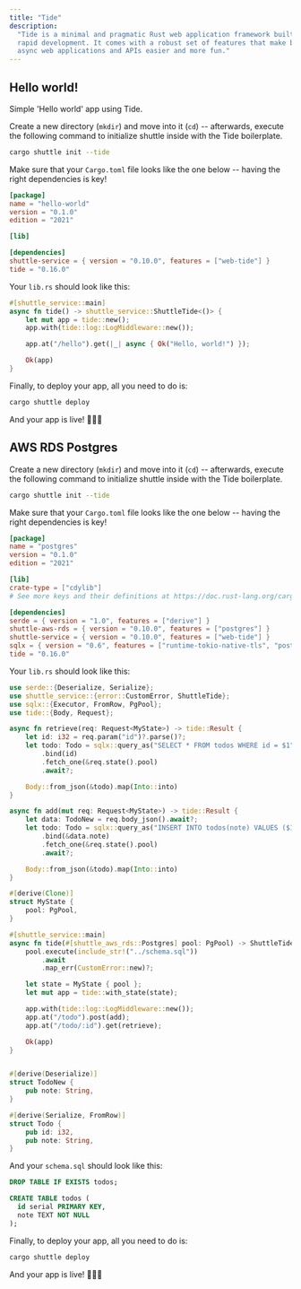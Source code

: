 ```yaml
---
title: "Tide"
description:
  "Tide is a minimal and pragmatic Rust web application framework built for
  rapid development. It comes with a robust set of features that make building
  async web applications and APIs easier and more fun."
---
```


## Hello world!

Simple 'Hello world' app using Tide.

Create a new directory (`mkdir`) and move into it (`cd`) -- afterwards, execute the following command to initialize shuttle inside with the Tide boilerplate.

```bash
cargo shuttle init --tide
```

Make sure that your `Cargo.toml` file looks like the one below -- having the right dependencies is key!

```toml Cargo.toml
[package]
name = "hello-world"
version = "0.1.0"
edition = "2021"

[lib]

[dependencies]
shuttle-service = { version = "0.10.0", features = ["web-tide"] }
tide = "0.16.0"
```
Your `lib.rs` should look like this:

```Rust lib.rs
#[shuttle_service::main]
async fn tide() -> shuttle_service::ShuttleTide<()> {
    let mut app = tide::new();
    app.with(tide::log::LogMiddleware::new());

    app.at("/hello").get(|_| async { Ok("Hello, world!") });

    Ok(app)
}
```

Finally, to deploy your app, all you need to do is:
```bash
cargo shuttle deploy
```

And your app is live! 🎉🎉🎉

## AWS RDS Postgres

Create a new directory (`mkdir`) and move into it (`cd`) -- afterwards, execute the following command to initialize shuttle inside with the Tide boilerplate.

```bash
cargo shuttle init --tide
```

Make sure that your `Cargo.toml` file looks like the one below -- having the right dependencies is key!

```toml Cargo.toml
[package]
name = "postgres"
version = "0.1.0"
edition = "2021"

[lib]
crate-type = ["cdylib"]
# See more keys and their definitions at https://doc.rust-lang.org/cargo/reference/manifest.html

[dependencies]
serde = { version = "1.0", features = ["derive"] }
shuttle-aws-rds = { version = "0.10.0", features = ["postgres"] }
shuttle-service = { version = "0.10.0", features = ["web-tide"] }
sqlx = { version = "0.6", features = ["runtime-tokio-native-tls", "postgres"] }
tide = "0.16.0"
```

Your `lib.rs` should look like this:

```rust lib.rs
use serde::{Deserialize, Serialize};
use shuttle_service::{error::CustomError, ShuttleTide};
use sqlx::{Executor, FromRow, PgPool};
use tide::{Body, Request};

async fn retrieve(req: Request<MyState>) -> tide::Result {
    let id: i32 = req.param("id")?.parse()?;
    let todo: Todo = sqlx::query_as("SELECT * FROM todos WHERE id = $1")
        .bind(id)
        .fetch_one(&req.state().pool)
        .await?;

    Body::from_json(&todo).map(Into::into)
}

async fn add(mut req: Request<MyState>) -> tide::Result {
    let data: TodoNew = req.body_json().await?;
    let todo: Todo = sqlx::query_as("INSERT INTO todos(note) VALUES ($1) RETURNING id, note")
        .bind(&data.note)
        .fetch_one(&req.state().pool)
        .await?;

    Body::from_json(&todo).map(Into::into)
}

#[derive(Clone)]
struct MyState {
    pool: PgPool,
}

#[shuttle_service::main]
async fn tide(#[shuttle_aws_rds::Postgres] pool: PgPool) -> ShuttleTide<MyState> {
    pool.execute(include_str!("../schema.sql"))
        .await
        .map_err(CustomError::new)?;

    let state = MyState { pool };
    let mut app = tide::with_state(state);

    app.with(tide::log::LogMiddleware::new());
    app.at("/todo").post(add);
    app.at("/todo/:id").get(retrieve);

    Ok(app)
}


#[derive(Deserialize)]
struct TodoNew {
    pub note: String,
}

#[derive(Serialize, FromRow)]
struct Todo {
    pub id: i32,
    pub note: String,
}
```
And your `schema.sql` should look like this:

```sql schema.sql
DROP TABLE IF EXISTS todos;

CREATE TABLE todos (
  id serial PRIMARY KEY,
  note TEXT NOT NULL
);
```

Finally, to deploy your app, all you need to do is:
```bash
cargo shuttle deploy
```

And your app is live! 🎉🎉🎉
